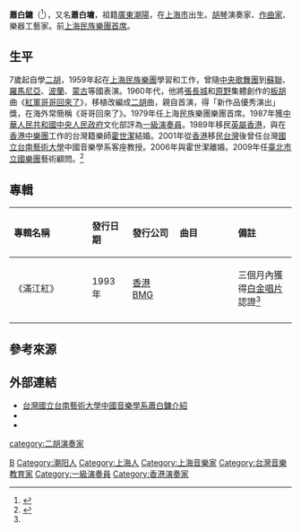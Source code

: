 {{Refimprove|time=2022-06-18T01:53:43+00:00}}
{{Recent Death|time=2022-06-16}}
{{Infobox entertainer
| type = 傳統音樂
| name = 蕭白鏞
| 羅馬拼音 = Xiao Bai-Yong
| image = 
| image_size = 
| hometown = [[廣東|廣東]][[潮陽|潮陽]]
| nationality = {{CNHK}}
| birth_date = {{Birth date|1941|3|20}}
| birth_place = {{CHN-1928|上海市}}
| death_date = {{Death date and age|2022|6|16|1941|3|20}}
| occupation = 音樂家
| spouse = {{marriage|李元華|1976|1982|reason=divorced}}{{marriage|霍世潔|1988|2006|reason=divorced}}
| genre = 中國傳統音樂
| instrument = [[胡琴|胡琴]]
| related_group = [[上海民族樂團|上海民族樂團]]
| 活躍年代 = 1959年－2010年代
}}

'''蕭白鏞'''（{{bd|1941年|3月20日|2022年|6月16日|catIdx=Xiao}}<ref>{{Cite web |last=霍世潔 |date=2022-06-16 |title=不忍的通知各位前輩長官親朋好友及學生們，敬愛的「胡琴泰斗蕭白鏞老師」在今午離世，享年八十二歲。 |url=https://www.facebook.com/permalink.php?story_fbid=pfbid0hXpbpWD3XYdQrYxMmsRgTDe2Bai48Pfa2rfzmi2H8QFacrnvn1SQXcSQFaz2dSQjl&id=1078326981 |website=Facebook |access-date=2022-06-16}}</ref>），又名'''蕭白墉'''，祖籍[[廣東|廣東]][[潮陽|潮陽]]，在[[上海市|上海市]]出生。[[胡琴|胡琴]]演奏家、[[作曲家|作曲家]]、樂器工藝家。前[[上海民族樂團|上海民族樂團]][[樂團首席|首席]]。

== 生平 ==

7歲起自學[[二胡|二胡]]，1959年起在[[上海民族樂團|上海民族樂團]]學習和工作，曾隨[[中央歌舞團|中央歌舞團]]到[[蘇聯|蘇聯]]、[[羅馬尼亞|羅馬尼亞]]、[[波蘭|波蘭]]、[[蒙古|蒙古]]等國表演。1960年代，他將[[張長城|張長城]]和[[原野|原野]]集體創作的[[板胡|板胡]]曲《[[紅軍哥哥回來了|紅軍哥哥回來了]]》，移植改編成[[二胡|二胡]]曲，親自首演，得「新作品優秀演出」獎，在海外常簡稱《哥哥回來了》。1979年任上海民族樂團樂團首席。1987年獲[[中華人民共和國|中華人民共和國]][[中央人民政府|中央人民政府]]文化部評為[[一級演員|一級演奏員]]。1989年移民[[英屬香港|英屬香港]]，與在[[香港中樂團|香港中樂團]]工作的台灣籍樂師[[霍世潔|霍世潔]]結婚。2001年從[[香港|香港]]移民[[台灣|台灣]]後曾任台灣[[國立台南藝術大學|國立台南藝術大學]]中國音樂學系客座教授。2006年與霍世潔離婚。2009年任[[臺北市立國樂團|臺北市立國樂團]]藝術顧問。<ref name="訪談">{{Cite book|title=《二胡大師蕭白鏞訪談錄》|last=張蔭堯|publisher=上海音樂出版社|year=2018|isbn=9787552315752|location=上海市}}</ref>

== 專輯 ==

{| class="wikitable"

!align="left" width="330px"| 專輯名稱
!align="left" width="90px"| 發行日期
!align="left" width="140px"| 發行公司
!align="left" width="250px"| 曲目
!align="left" width="250px"| 備註
|-
| 《滿江紅》
| 1993年
| [[博德曼音樂_(香港)|香港BMG]]
| 
| 三個月內獲得[[金唱片#香港的金唱片／白金唱片|白金唱片]]認證<ref name="訪談"/>
|-
|}

== 參考來源 ==
{{reflist}}

==外部連結==
*[https://web.archive.org/web/20071022092218/http://em1644.tnnua.edu.tw/teacher/teacher_22.htm 台灣國立台南藝術大學中國音樂學系蕭白鏞介紹]
* {{Discogs artist|6781686|name=蕭白鏞}}
*{{Allmusic|id=mn0002980469|label=Xiao Bai-Yong}}

{{Authority control}}
[[Category:蕭姓|B]]
[[Category:潮阳人|Category:潮阳人]]
[[Category:上海人|Category:上海人]]
[[Category:上海音樂家|Category:上海音樂家]]
[[category:二胡演奏家|category:二胡演奏家]]
[[Category:台灣音樂教育家|Category:台灣音樂教育家]]
[[Category:一級演奏員|Category:一級演奏員]]
[[Category:香港演奏家|Category:香港演奏家]]